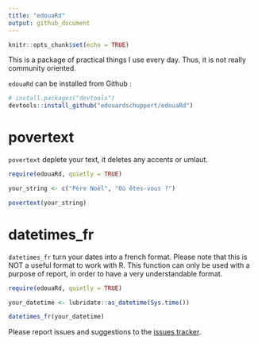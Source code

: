 ```yaml
---
title: "edouaRd"
output: github_document
---
```


```r
knitr::opts_chunk$set(echo = TRUE)
```

This is a package of practical things I use every day. Thus, it is not really community oriented.

`edouaRd` can be installed from Github :

```r
# install.packages("devtools")
devtools::install_github("edouardschuppert/edouaRd")
```

# povertext

`povertext` deplete your text, it deletes any accents or umlaut.

```r
require(edouaRd, quietly = TRUE)

your_string <- c("Père Noël", "Où êtes-vous ?")

povertext(your_string)

```

# datetimes_fr

`datetimes_fr` turn your dates into a french format. Please note that this is NOT a useful format to work with R. This function can only be used with a purpose of report, in order to have a very understandable format.

```r
require(edouaRd, quietly = TRUE)

your_datetime <- lubridate::as_datetime(Sys.time())

datetimes_fr(your_datetime)

```

Please report issues and suggestions to the [issues tracker](https://github.com/edouardschuppert/edouaRd/issues).
